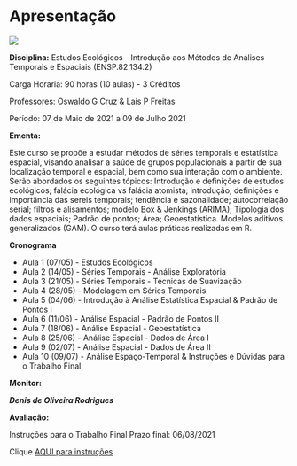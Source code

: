 # Apresentação

![](figuras/barra_procc.png)

**Disciplina:** Estudos Ecológicos - Introdução aos Métodos de Análises Temporais e Espaciais (ENSP.82.134.2)

Carga Horaria: 90 horas (10 aulas) - 3 Créditos

Professores: Oswaldo G Cruz & Laís P Freitas

Período: 07 de Maio de 2021 a 09 de Julho 2021

**Ementa:**

Este curso se propõe a estudar métodos de séries temporais e estatística espacial, visando analisar a saúde de grupos populacionais a partir de sua localização temporal e espacial, bem como sua interação com o ambiente. Serão abordados os seguintes tópicos: Introdução e definições de estudos ecológicos; falácia ecológica vs falácia atomista; introdução, definições e importância das sereis temporais; tendência e sazonalidade; autocorrelação serial; filtros e alisamentos; modelo Box & Jenkings (ARIMA); Tipologia dos dados espaciais; Padrão de pontos; Área; Geoestatística. Modelos aditivos generalizados (GAM). O curso terá aulas práticas realizadas em R.

**Cronograma**

-   Aula 1 (07/05) - Estudos Ecológicos
-   Aula 2 (14/05) - Séries Temporais - Análise Exploratória
-   Aula 3 (21/05) - Séries Temporais - Técnicas de Suavização
-   Aula 4 (28/05) - Modelagem em Séries Temporais
-   Aula 5 (04/06) - Introdução à Análise Estatística Espacial & Padrão de Pontos I
-   Aula 6 (11/06) - Análise Espacial - Padrão de Pontos II
-   Aula 7 (18/06) - Análise Espacial - Geoestatística
-   Aula 8 (25/06) - Análise Espacial - Dados de Área I
-   Aula 9 (02/07) - Análise Espacial - Dados de Área II
-   Aula 10 (09/07) - Análise Espaço-Temporal & Instruções e Dúvidas para o Trabalho Final

**Monitor:**   

_**Denis de Oliveira Rodrigues**_

**Avaliação:**

Instruções para o Trabalho Final Prazo final: 06/08/2021

Clique [AQUI para instruções](roteiro-para-a-execucao-do-trabalho-final.html)
